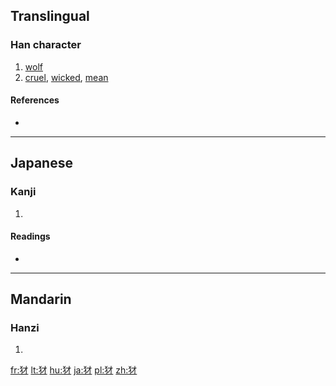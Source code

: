 {{also|豺}}
==Translingual==

===Han character===
{{Han char|rn=94|rad=犬|as=03|sn=6|four=|canj=大竹木竹 (KHDH)}}

# [[wolf]]
# [[cruel]], [[wicked]], [[mean]]

====References====
* {{Han ref|kx=0706.140|dkj=20248|dj=1119.060|hdz=21333.010|uh=72B2|ud=29362}}

----

==Japanese==

===Kanji===
{{ja-kanji|grade=|rs=犬03}}

# {{defn|lang=ja|sort=犬03}}

====Readings====
* {{ja-readings|on=[[さい]] (sai)|kun=[[やまいぬ]] (yamainu)}}

----

==Mandarin==

===Hanzi===
{{cmn-hanzi|pin=[[cái]] ([[cai2]])|wg=ts'ai<sup>2</sup>}}

# {{defn|lang=cmn|sort=犬03}}

[[fr:犲]]
[[lt:犲]]
[[hu:犲]]
[[ja:犲]]
[[pl:犲]]
[[zh:犲]]